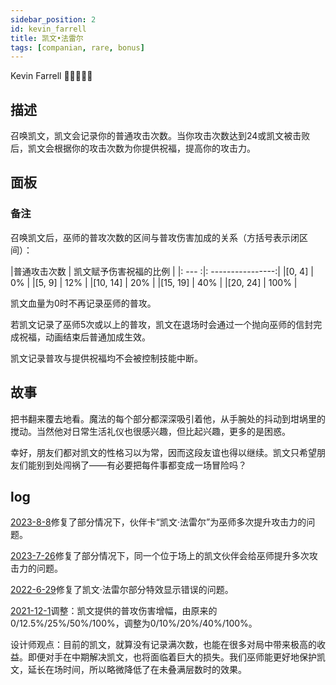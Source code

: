 ```yaml
---
sidebar_position: 2
id: kevin_farrell
title: 凯文•法雷尔
tags: [companian, rare, bonus]
---
```


Kevin Farrell 👱‍♂✍🏻📕

<!--truncate-->



<CardBasics cardKey={id}/>


## 描述

召唤凯文，凯文会记录你的普通攻击次数。当你攻击次数达到24或凯文被击败后，凯文会根据你的攻击次数为你提供祝福，提高你的攻击力。

## 面板


<LevelComponent/>


<CardDynamicTable cardKey={id}/>


<CardComplexTable cardKey={id}/>


### 备注

召唤凯文后，巫师的普攻次数的区间与普攻伤害加成的关系（方括号表示闭区间）：

|普通攻击次数 | 凯文赋予伤害祝福的比例 |
|: ---      :|: ----------------:|
|[0, 4]      |        0%        |
|[5, 9]      |       12%        |
|[10, 14]    |       20%        |
|[15, 19]    |       40%        |
|[20, 24]    |       100%       |

凯文血量为0时不再记录巫师的普攻。

若凯文记录了巫师5次或以上的普攻，凯文在退场时会通过一个抛向巫师的信封完成祝福，动画结束后普通加成生效。

凯文记录普攻与提供祝福均不会被控制技能中断。

## 故事

把书翻来覆去地看。魔法的每个部分都深深吸引着他，从手腕处的抖动到坩埚里的搅动。当然他对日常生活礼仪也很感兴趣，但比起兴趣，更多的是困惑。

幸好，朋友们都对凯文的性格习以为常，因而这段友谊也得以继续。凯文只希望朋友们能别到处闯祸了——有必要把每件事都变成一场冒险吗？

## log

[2023-8-8](/blog/230801-maintenance-annc#fix)修复了部分情况下，伙伴卡“凯文·法雷尔”为巫师多次提升攻击力的问题。

[2023-7-26](/blog/230726-fix-annc#fix)修复了部分情况下，同一个位于场上的凯文伙伴会给巫师提升多次攻击力的问题。

[2022-6-29](/blog/220629-update-annc#fix)修复了凯文·法雷尔部分特效显示错误的问题。

[2021-12-1](/blog/211201-update-annc#adjustment)调整：凯文提供的普攻伤害增幅，由原来的0/12.5%/25%/50%/100%，调整为0/10%/20%/40%/100%。

设计师观点：目前的凯文，就算没有记录满次数，也能在很多对局中带来极高的收益。即便对手在中期解决凯文，也将面临着巨大的损失。我们巫师能更好地保护凯文，延长在场时间，所以略微降低了在未叠满层数时的效果。


